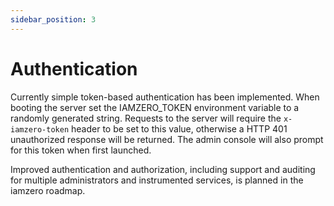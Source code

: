 ```yaml
---
sidebar_position: 3
---
```


# Authentication

Currently simple token-based authentication has been implemented. When booting the server set the IAMZERO_TOKEN environment variable to a randomly generated string. Requests to the server will require the `x-iamzero-token` header to be set to this value, otherwise a HTTP 401 unauthorized response will be returned. The admin console will also prompt for this token when first launched.

Improved authentication and authorization, including support and auditing for multiple administrators and instrumented services, is planned in the iamzero roadmap.
